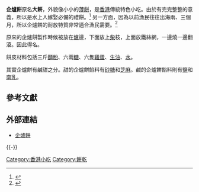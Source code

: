 {{noteTA
|1=zh-cn:小吃; zh-hk:小食;zh-mo:小食; zh-tw:小吃;
}}


'''企爐餅'''原名'''大餅'''，外貌像小小的[[薄餅|薄餅]]，是[[香港|香港]]傳統特色小吃。由於有完完整整的意義，所以是水上人嫁娶必備的禮餅。<ref>{{cite web|url=http://www.youtube.com/watch?v=Nmb9GQgwtzQ|title=企爐餅|publisher=youtube|accessdate=2010-03-20|archive-date=2016-10-16|archive-url=https://web.archive.org/web/20161016201023/https://www.youtube.com/watch?v=Nmb9GQgwtzQ|dead-url=no}}</ref> 另一方面，因為以前漁民往往出海兩、三個月，所以企爐餅的耐放特質非常適合漁民需要。<ref>{{cite news
|url=http://news.sina.com.hk/cgi-bin/nw/show.cgi/86/1/1/1126226/1.html
|title=絕學企爐餅——絕學企爐餅
|publisher=新浪新聞
|date=2009-05-07
|accessdate=2010-03-20
|archive-url=https://web.archive.org/web/20090511202346/http://news.sina.com.hk/cgi-bin/nw/show.cgi/86/1/1/1126226/1.html
|archive-date=2009-05-11
|dead-url=yes
}}</ref>

原來的企爐餅製作時候被放在[[爐|爐]]邊，下面放上[[柴|柴]]枝，上面放鐵絲網，一邊燒一邊翻滾。因此得名。

餅皮材料包括三斤[[麵粉|麵粉]]、六兩[[糖|糖]]、六隻[[雞蛋|雞蛋]]、[[生油|生油]]、[[水|水]]。

其實企爐餅有鹹甜之分。甜的企爐餅餡料有[[砂糖|砂糖]]和[[芝麻|芝麻]]。鹹的企爐餅餡料則有[[食盐|鹽]]和[[南乳|南乳]]。

==參考文獻==
<references />

==外部連結==
* [http://jade.tvb.com/food/unforgettable_taste/06.html?47= 企爐餅] {{Wayback|url=http://jade.tvb.com/food/unforgettable_taste/06.html?47= |date=20071001004537 }}

{{-}}

[[Category:香港小吃|Category:香港小吃]]
[[Category:餅乾|Category:餅乾]]